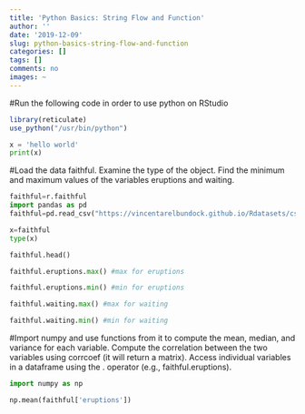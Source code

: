 ```yaml
---
title: 'Python Basics: String Flow and Function'
author: ''
date: '2019-12-09'
slug: python-basics-string-flow-and-function
categories: []
tags: []
comments: no
images: ~
---
```


#Run the following code in order to use python on RStudio
```r
library(reticulate)
use_python("/usr/bin/python")
```

```python
x = 'hello world'
print(x)
```

#Load the data faithful. Examine the type of the object. Find the minimum and maximum values of the variables eruptions and waiting.
```python
faithful=r.faithful 
import pandas as pd
faithful=pd.read_csv("https://vincentarelbundock.github.io/Rdatasets/csv/datasets/faithful.csv")

x=faithful
type(x)
```


```python
faithful.head()
```

```python
faithful.eruptions.max() #max for eruptions
```

```python
faithful.eruptions.min() #min for eruptions
```

```python
faithful.waiting.max() #max for waiting
```

```python
faithful.waiting.min() #min for waiting
```

#Import numpy and use functions from it to compute the mean, median, and variance for each variable. Compute the correlation between the two variables using corrcoef (it will return a matrix). Access individual variables in a dataframe using the . operator (e.g., faithful.eruptions).
```python
import numpy as np

np.mean(faithful['eruptions'])
```

```python

```

```python

```

```python

```

```python

```

```python

```

```python

```

```python

```